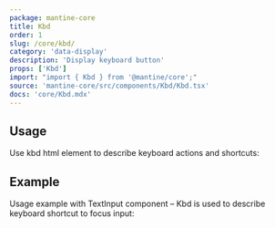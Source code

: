 ```yaml
---
package: mantine-core
title: Kbd
order: 1
slug: /core/kbd/
category: 'data-display'
description: 'Display keyboard button'
props: ['Kbd']
import: "import { Kbd } from '@mantine/core';"
source: 'mantine-core/src/components/Kbd/Kbd.tsx'
docs: 'core/Kbd.mdx'
---
```



## Usage

Use kbd html element to describe keyboard actions and shortcuts:

<KbdBaseDemo />

## Example

Usage example with <GatsbyLink to="/core/text-input/">TextInput</GatsbyLink> component
– Kbd is used to describe keyboard shortcut to focus input:

<KbdInputDemo />
